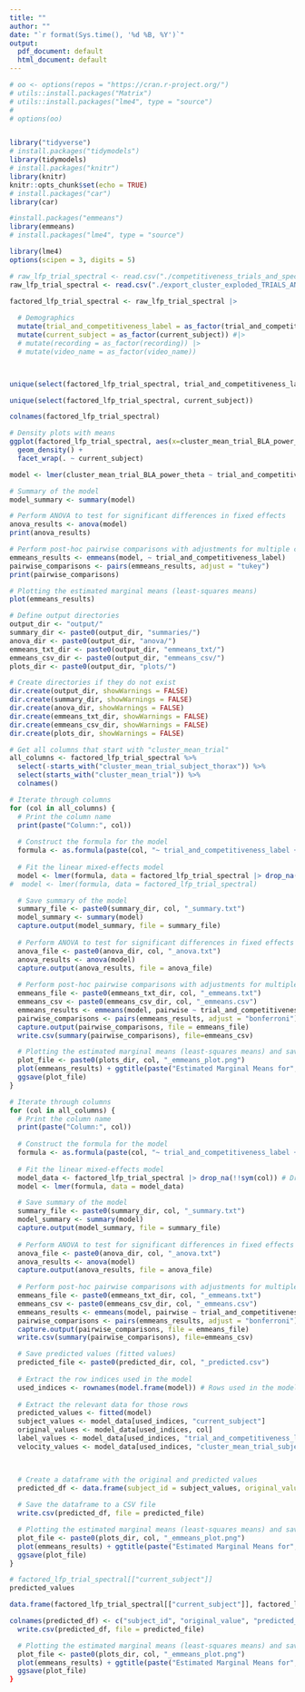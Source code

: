 ```yaml
---
title: ""
author: ""
date: "`r format(Sys.time(), '%d %B, %Y')`"
output:
  pdf_document: default
  html_document: default
---
```


```r
# oo <- options(repos = "https://cran.r-project.org/")
# utils::install.packages("Matrix")
# utils::install.packages("lme4", type = "source")
# 
# options(oo)
```

```r
```

```r
library("tidyverse")
# install.packages("tidymodels")
library(tidymodels)
# install.packages("knitr")
library(knitr)
knitr::opts_chunk$set(echo = TRUE)
# install.packages("car")
library(car)

#install.packages("emmeans")
library(emmeans)
# install.packages("lme4", type = "source")

library(lme4)
options(scipen = 3, digits = 5) 
```

```r
# raw_lfp_trial_spectral <- read.csv("./competitiveness_trials_and_spectral_mean.csv")
raw_lfp_trial_spectral <- read.csv("./export_cluster_exploded_TRIALS_AND_SPECTRAL_DF.csv")

```

```r
factored_lfp_trial_spectral <- raw_lfp_trial_spectral |>
  
  # Demographics
  mutate(trial_and_competitiveness_label = as_factor(trial_and_competitiveness_label)) |>
  mutate(current_subject = as_factor(current_subject)) #|>
  # mutate(recording = as_factor(recording)) |>
  # mutate(video_name = as_factor(video_name))




```

```r

unique(select(factored_lfp_trial_spectral, trial_and_competitiveness_label))

unique(select(factored_lfp_trial_spectral, current_subject))

```
```r
colnames(factored_lfp_trial_spectral)
```

```r
# Density plots with means
ggplot(factored_lfp_trial_spectral, aes(x=cluster_mean_trial_BLA_power_theta, colour=trial_and_competitiveness_label)) +
  geom_density() + 
  facet_wrap(. ~ current_subject)
```

```r
model <- lmer(cluster_mean_trial_BLA_power_theta ~ trial_and_competitiveness_label + (1 | current_subject), data = factored_lfp_trial_spectral)

# Summary of the model
model_summary <- summary(model)

# Perform ANOVA to test for significant differences in fixed effects
anova_results <- anova(model)
print(anova_results)

# Perform post-hoc pairwise comparisons with adjustments for multiple comparisons
emmeans_results <- emmeans(model, ~ trial_and_competitiveness_label)
pairwise_comparisons <- pairs(emmeans_results, adjust = "tukey")
print(pairwise_comparisons)

# Plotting the estimated marginal means (least-squares means)
plot(emmeans_results)
```


```r

# Define output directories
output_dir <- "output/"
summary_dir <- paste0(output_dir, "summaries/")
anova_dir <- paste0(output_dir, "anova/")
emmeans_txt_dir <- paste0(output_dir, "emmeans_txt/")
emmeans_csv_dir <- paste0(output_dir, "emmeans_csv/")
plots_dir <- paste0(output_dir, "plots/")

# Create directories if they do not exist
dir.create(output_dir, showWarnings = FALSE)
dir.create(summary_dir, showWarnings = FALSE)
dir.create(anova_dir, showWarnings = FALSE)
dir.create(emmeans_txt_dir, showWarnings = FALSE)
dir.create(emmeans_csv_dir, showWarnings = FALSE)
dir.create(plots_dir, showWarnings = FALSE)

# Get all columns that start with "cluster_mean_trial"
all_columns <- factored_lfp_trial_spectral %>%
  select(-starts_with("cluster_mean_trial_subject_thorax")) %>%
  select(starts_with("cluster_mean_trial")) %>%
  colnames()

# Iterate through columns
for (col in all_columns) {
  # Print the column name
  print(paste("Column:", col))
  
  # Construct the formula for the model
  formula <- as.formula(paste(col, "~ trial_and_competitiveness_label + cluster_mean_trial_subject_thorax_velocity + (1 | current_subject)"))
  
  # Fit the linear mixed-effects model
  model <- lmer(formula, data = factored_lfp_trial_spectral |> drop_na(!!sym(col)))
#  model <- lmer(formula, data = factored_lfp_trial_spectral)

  # Save summary of the model
  summary_file <- paste0(summary_dir, col, "_summary.txt")
  model_summary <- summary(model)
  capture.output(model_summary, file = summary_file)
  
  # Perform ANOVA to test for significant differences in fixed effects and save
  anova_file <- paste0(anova_dir, col, "_anova.txt")
  anova_results <- anova(model)
  capture.output(anova_results, file = anova_file)
  
  # Perform post-hoc pairwise comparisons with adjustments for multiple comparisons and save
  emmeans_file <- paste0(emmeans_txt_dir, col, "_emmeans.txt")
  emmeans_csv <- paste0(emmeans_csv_dir, col, "_emmeans.csv")
  emmeans_results <- emmeans(model, pairwise ~ trial_and_competitiveness_label)
  pairwise_comparisons <- pairs(emmeans_results, adjust = "bonferroni")
  capture.output(pairwise_comparisons, file = emmeans_file)
  write.csv(summary(pairwise_comparisons), file=emmeans_csv)

  # Plotting the estimated marginal means (least-squares means) and save
  plot_file <- paste0(plots_dir, col, "_emmeans_plot.png")
  plot(emmeans_results) + ggtitle(paste("Estimated Marginal Means for", col))
  ggsave(plot_file)
}

```

```r
# Iterate through columns
for (col in all_columns) {
  # Print the column name
  print(paste("Column:", col))
  
  # Construct the formula for the model
  formula <- as.formula(paste(col, "~ trial_and_competitiveness_label + cluster_mean_trial_subject_thorax_velocity + (1 | current_subject)"))
  
  # Fit the linear mixed-effects model
  model_data <- factored_lfp_trial_spectral |> drop_na(!!sym(col)) # Drop NA for the specific column
  model <- lmer(formula, data = model_data)

  # Save summary of the model
  summary_file <- paste0(summary_dir, col, "_summary.txt")
  model_summary <- summary(model)
  capture.output(model_summary, file = summary_file)
  
  # Perform ANOVA to test for significant differences in fixed effects and save
  anova_file <- paste0(anova_dir, col, "_anova.txt")
  anova_results <- anova(model)
  capture.output(anova_results, file = anova_file)
  
  # Perform post-hoc pairwise comparisons with adjustments for multiple comparisons and save
  emmeans_file <- paste0(emmeans_txt_dir, col, "_emmeans.txt")
  emmeans_csv <- paste0(emmeans_csv_dir, col, "_emmeans.csv")
  emmeans_results <- emmeans(model, pairwise ~ trial_and_competitiveness_label)
  pairwise_comparisons <- pairs(emmeans_results, adjust = "bonferroni")
  capture.output(pairwise_comparisons, file = emmeans_file)
  write.csv(summary(pairwise_comparisons), file=emmeans_csv)

  # Save predicted values (fitted values)
  predicted_file <- paste0(predicted_dir, col, "_predicted.csv")
  
  # Extract the row indices used in the model
  used_indices <- rownames(model.frame(model)) # Rows used in the model
  
  # Extract the relevant data for those rows
  predicted_values <- fitted(model)
  subject_values <- model_data[used_indices, "current_subject"]
  original_values <- model_data[used_indices, col]
  label_values <- model_data[used_indices, "trial_and_competitiveness_label"]
  velocity_values <- model_data[used_indices, "cluster_mean_trial_subject_thorax_velocity"]


  
  # Create a dataframe with the original and predicted values
  predicted_df <- data.frame(subject_id = subject_values, original_value = original_values, predicted_value = predicted_values, col_name = col, trial_and_competitiveness_label=label_values, cluster_mean_trial_subject_thorax_velocity=velocity_values)
  
  # Save the dataframe to a CSV file
  write.csv(predicted_df, file = predicted_file)

  # Plotting the estimated marginal means (least-squares means) and save
  plot_file <- paste0(plots_dir, col, "_emmeans_plot.png")
  plot(emmeans_results) + ggtitle(paste("Estimated Marginal Means for", col))
  ggsave(plot_file)
}
```

```r
# factored_lfp_trial_spectral[["current_subject"]]
predicted_values
```


```r
data.frame(factored_lfp_trial_spectral[["current_subject"]], factored_lfp_trial_spectral[[col]], predicted_values)
```


```r
colnames(predicted_df) <- c("subject_id", "original_value", "predicted_value")
  write.csv(predicted_df, file = predicted_file)

  # Plotting the estimated marginal means (least-squares means) and save
  plot_file <- paste0(plots_dir, col, "_emmeans_plot.png")
  plot(emmeans_results) + ggtitle(paste("Estimated Marginal Means for", col))
  ggsave(plot_file)
}

```